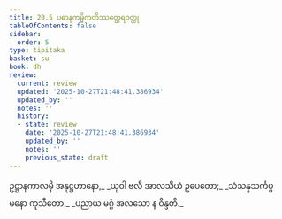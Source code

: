 ```yaml
---
title: 20.5 ပဓာနကမ္မိကတိဿတ္ထေရဝတ္ထု
tableOfContents: false
sidebar:
  order: 5
type: tipitaka
basket: su
book: dh
review:
  current: review
  updated: '2025-10-27T21:48:41.386934'
  updated_by: ''
  notes: ''
  history:
  - state: review
    date: '2025-10-27T21:48:41.386934'
    updated_by: ''
    notes: ''
    previous_state: draft
---
```



<ReviewStatus review={frontmatter.review} showDetails={true} />

<HypothesisAnnotation frontmatter={frontmatter} />

<DynamicBreadcrumb />

<Division number="280" book="dh" e="ch" v="18" p="53">

<Paragraph number="302" type="verses" book="dh">
ဥဋ္ဌာနကာလမှိ အနုဋ္ဌဟာနော,_  
_ယုဝါ ဗလီ အာလသိယံ ဥပေတော;_  
_သံသန္နသင်္ကပ္ပမနော ကုသီတော,_  
_ပညာယ မဂ္ဂံ အလသော န ဝိန္ဒတိ._
</Paragraph>
</Division>